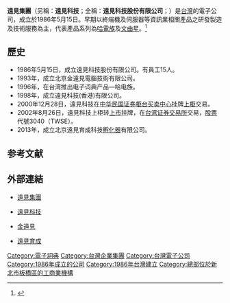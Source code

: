 {{Infobox company
| name = 遠見集團
| name_en = Global View
| logo = 
| logo_size = 
| logo_caption = 
| image = 
| image_size = 
| image_caption = 
| type = [[上市公司|上市公司]]
| trading_name = 
| native_name = 遠見科技股份有限公司
| native_name_lang = zh-tw
| other_name = 
| traded_as = 3040（TWSE）
| com_code = 
| ROC_UBN = 
| JPN_CN = 
| fate = 
| predecessor = 
| successor = 
| foundation = {{Start date and age|df=yes|1986|5|15}}
| defunct = 
| location = {{ROC-TW}}<br>220[[新北市|新北市]][[板橋區_(台灣)|板橋區]][[文化路|文化路]]二段293號16樓
| locations = 
| area_served = 全球
| founder = [[周至元_(台湾企业家)|周至元]]
| key_people = 
| industry = 
| products = [[电子词典|电子词典]]、出租商业用房
| services = 
| revenue = 
| operating_income = 
| net_income = 
| aum = 
| assets = 
| equity = 
| owner = 
| num_employees = 
| num_employees_year = 
| parent = 
| divisions = 
| subsid = 
| homepage = {{URL|http://www.gv.com.tw/}}
| slogan = 貢獻創意、追求卓越
| capital = 新台币6.3亿
| market_value = 
| P/E_ratio = 
| earnings_per_share = 
| net_asset_value = 
| accounting_period = 
| major_shareholder = 
| footnotes = 
}}

'''遠見集團'''（另稱：'''遠見科技'''；全稱：'''遠見科技股份有限公司'''；{{lang-en|'''Global View'''}}）是[[台灣|台灣]]的電子公司，成立於1986年5月15日。早期以終端機及伺服器等資訊業相關產品之研發製造及技術服務為主，代表產品系列為[[哈電族_(品牌)|哈電族]]及[[文曲星_(电子词典)|文曲星]]。<ref>{{Cite web |url=https://udn.com/news/story/7333/1976091 |title=存档副本 |access-date=2017-07-07 |archive-date=2016-11-11 |archive-url=https://web.archive.org/web/20161111132512/http://udn.com/news/story/7333/1976091 |dead-url=no }}</ref>

== 歷史 ==
* 1986年5月15日，成立遠見科技股份有限公司。有員工15人。
* 1993年，成立北京金遠見電腦技術有限公司。
* 1996年，在台湾推出电子词典产品—哈电族。
* 1998年，成立遠見科技(香港)有限公司。
* 2000年12月28日，遠見科技在[[中华民国证券柜台买卖中心|中华民国证券柜台买卖中心]]挂牌[[上柜|上柜]]交易。
* 2002年8月26日，遠見科技上柜转[[上市|上市]]挂牌，在[[台湾证券交易所|台湾证券交易所]]交易，[[股票|股票]]代號3040（TWSE）。
* 2013年，成立北京遠見育成科技[[企业孵化器|孵化器]]有限公司。

== 参考文献 ==
{{Reflist}}

== 外部連結 ==
* {{zh-tw}}[http://www.gv.com.tw/ 遠見集團] {{Wayback|url=http://www.gv.com.tw/ |date=20210126202807 }}
* {{zh-tw}}[http://www.gvlinux.com.tw/ 遠見科技] {{Wayback|url=http://www.gvlinux.com.tw/ |date=20210127174724 }}
* {{zh-cn}}[http://www.ggv.com.cn/cn/ 金遠見]
* {{zh-cn}}[http://www.gvti.com.cn/ 遠見育成] {{Wayback|url=http://www.gvti.com.cn/ |date=20210225131636 }}

{{電子詞典}}

[[Category:電子詞典|Category:電子詞典]]
[[Category:台灣企業集團|Category:台灣企業集團]]
[[Category:台灣電子公司|Category:台灣電子公司]]
[[Category:1986年成立的公司|Category:1986年成立的公司]]
[[Category:1986年台灣建立|Category:1986年台灣建立]]
[[Category:總部位於新北市板橋區的工商業機構|Category:總部位於新北市板橋區的工商業機構]]